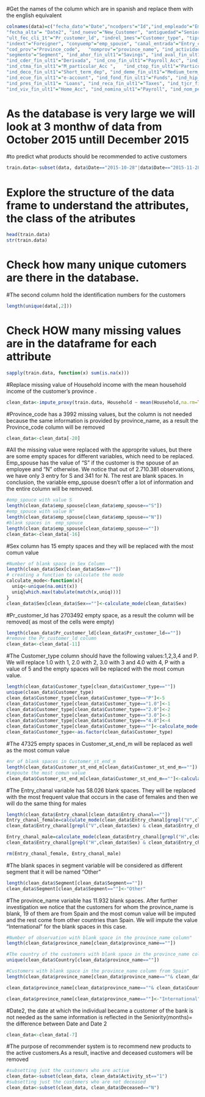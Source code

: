#Get the names of the column which are in spanish and replace them with the english equivalent

```{r}
colnames(data)=c("fecha_dato"="Date","ncodpers"="Id","ind_empleado"="Emp_status","pais_residencia"="Country","sexo"="Sex","age"="Age",
"fecha_alta"= "Date2", "ind_nuevo"="New_Customer", "antiguedad"="Seniority","indrel"="Primary_customer",
"ult_fec_cli_1t"="Pr_customer_ld", "indrel_1mes"="Customer_type", "tiprel_1mes"="Customer_st_end_m", "indresi"="Residency",
"indext"="Foreigner", "conyuemp"="emp_spouse", "canal_entrada"="Entry_chanal", "indfall"="Deceased", "tipodom"="Address_type",
"cod_prov"="Province_code",   "nomprov"="province_name", "ind_actividad_cliente"="Activity_st", "renta"="Household",
"segmento"="Segment", "ind_ahor_fin_ult1"="Savings", "ind_aval_fin_ult1"="Guarantees", "ind_cco_fin_ult1"="Current_Acc",
"ind_cder_fin_ult1"="Derivada", "ind_cno_fin_ult1"="Payroll_Acc", "ind_ctju_fin_ult1"="Junior_Acc", 
"ind_ctma_fin_ult1"="M_particular_Acc ",   "ind_ctop_fin_ult1"="Particular_Acc", "ind_ctpp_fin_ult1"="Particular_Plus_Acc",
"ind_deco_fin_ult1"="Short_term_dep", "ind_deme_fin_ult1"="Medium_term_dep",  "ind_dela_fin_ult1"="Long_term_dep",
"ind_ecue_fin_ult1"="e-account", "ind_fond_fin_ult1"="Funds", "ind_hip_fin_ult1" = "Mortgage", "ind_plan_fin_ult1"="Pensions_Acc",
"ind_pres_fin_ult1"= "Loans", "ind_reca_fin_ult1"="Taxes", "ind_tjcr_fin_ult1"="Credit_Card", "ind_valo_fin_ult1"="Securities",
"ind_viv_fin_ult1"="Home_Acc", "ind_nomina_ult1"="Payroll", "ind_nom_pens_ult1"="Pensions", "ind_recibo_ult1"="Direct_Debit")
```

# As the database is very large we will look at 3 monthw of data from October 2015 untill December 2015
#to predict what products should be recommended to active customers
```{r}
train.data<-subset(data, data$Date=="2015-10-28"|data$Date=="2015-11-28"|data$Date=="2015-12-28")
```

# Explore the structure of the data frame to understand the attributes, the class of the atributes
```{r}
head(train.data)
str(train.data)
```

# Check how many unique cutomers are there in the database. 
#The second column hold the identification numbers for the customers
```{r}
length(unique(data[,2]))
```

# Check HOW many missing values are in the dataframe for each attribute
```{r}
sapply(train.data, function(x) sum(is.na(x)))
```

#Replace missing value of Household income with the mean household income of the customer's province .
```{r}
clean_data<-impute_proxy(train.data, Household ~ mean(Household,na.rm=TRUE) | province_name)
```

#Province_code has a 3992  missing values, but the column is not needed because the same information is provided by province_name, as a result the Province_code column will be removed
```{r}
clean_data<-clean_data[-20]
```

#All the missing value were replaced with the approprite values, but there are some empty spaces for different variables, which need
to be replaced. Emp_spouse has the value of "S" if the customer is the spouse of an employee and "N" otherwise. We notice that out
of 2.710.381 observations, we have only 3 entry for S and 341 for N. The rest are blank spaces. In conclusion, the variable
emp_spouse doesn't offer a lot of information and the entire column will be removed.

```{r}
#emp_spouce with value S
length(clean_data$emp_spouse[clean_data$emp_spouse=="S"])
#emp_spouce with value N"
length(clean_data$emp_spouse[clean_data$emp_spouse=="N"])
#blank spaces in  emp_spouce
length(clean_data$emp_spouse[clean_data$emp_spouse==""])
clean_data<-clean_data[-16]
```

#Sex column has 15 empty spaces and they will be replaced with the most comun value
```{r}
#Number of blank space in Sex Column
length(clean_data$Sex[clean_data$Sex==""])
# creating a function to calculate the mode
calculate_mode<-function(x){
  uniq<-unique(na.omit(x))
  uniq[which.max(tabulate(match(x,uniq)))]
}
clean_data$Sex[clean_data$Sex==""]<-calculate_mode(clean_data$Sex)
```

#Pr_customer_ld has 2703492 empty space, as a result the column will be removed( as most of the cells were empty)
```{r}
length(clean_data$Pr_customer_ld[clean_data$Pr_customer_ld==""])
#remove the Pr_customer_ld column
clean_data<-clean_data[-11]
```

#The Customer_type column should have the following values:1,2,3,4 and P. We will replace 1.0 with 1, 2.0 with 2, 3.0 with 3 and 4.0 with 4, P with a value of 5 and the empty spaces will be replaced with the most comun value. 
```{r}
length(clean_data$Customer_type[clean_data$Customer_type==""])
unique(clean_data$Customer_type)
clean_data$Customer_type[clean_data$Customer_type=="P"]<-5
clean_data$Customer_type[clean_data$Customer_type=="1.0"]<-1
clean_data$Customer_type[clean_data$Customer_type=="2.0"]<-2
clean_data$Customer_type[clean_data$Customer_type=="3.0"]<-3
clean_data$Customer_type[clean_data$Customer_type=="4.0"]<-4
clean_data$Customer_type[clean_data$Customer_type==""]<-calculate_mode(clean_data$Customer_type)
clean_data$Customer_type<-as.factor(clean_data$Customer_type)
```

#The 47325 empty spaces in Customer_st_end_m will be replaced as well as the most comun value
```{r}
#nr of blank spaces in Customer_st_end_m
length(clean_data$Customer_st_end_m[clean_data$Customer_st_end_m==""])
#impoute the most comun value
clean_data$Customer_st_end_m[clean_data$Customer_st_end_m==""]<-calculate_mode(clean_data$Customer_st_end_m)
```

#The Entry_chanal variable has 58.026 blank spaces. They will be replaced with the most frequent value that occurs in the case of females and then we will do the same thing for males
```{r}
length(clean_data$Entry_chanal[clean_data$Entry_chanal==""])
Entry_chanal_female=calculate_mode(clean_data$Entry_chanal[grepl("V",clean_data$Sex)])
clean_data$Entry_chanal[grepl("V",clean_data$Sex) & clean_data$Entry_chanal==""]=Entry_chanal_female

Entry_chanal_male=calculate_mode(clean_data$Entry_chanal[grepl("H",clean_data$Sex)])
clean_data$Entry_chanal[grepl("H",clean_data$Sex) & clean_data$Entry_chanal==""]=Entry_chanal_male

rm(Entry_chanal_female, Entry_chanal_male)
```

 #The blank spaces in segment variable will be considered as different segment that it will be named "Other"
```{r}
length(clean_data$Segment[clean_data$Segment==""])
clean_data$Segment[clean_data$Segment==""]<-"Other"
```

#The province_name variable has 11.932 blank spaces. After further investigation we notice that the customers for whom the province_name is blank,  19 of them are from Spain and the most comun value will be imputed and the rest come from other countries than Spain. We will impute the value "International" for the blank spaces in this case.
```{r} 
#Number of observation with blank space in the province_name column"
length(clean_data$province_name[clean_data$province_name==""])

#The country of the customers with blank space in the province_name column"
unique(clean_data$Country[clean_data$province_name==""])

#Customers with blank space in the province_name column from Spain"
length(clean_data$province_name[clean_data$province_name==""& clean_data$Country=="ES"])

clean_data$province_name[clean_data$province_name==""& clean_data$Country=="ES"]<-calculate_mode(clean_data$province_name)

clean_data$province_name[clean_data$province_name==""]<-"International"
```

#Date2, the date at which the individual became a customer of the bank is not needed as the same information is reflected in the Seniority(months)= the difference between Date and Date 2
```{r}
clean_data<-clean_data[-7]
```


#The purpose of recommender system is to recommend new products to the active customers.As a result, inactive and deceased customers will be removed
```{r}
#subsetting just the customers who are active
clean_data<-subset(clean_data, clean_data$Activity_st=="1")
#subsetting just the customers who are not deceased
clean_data<-subset(clean_data, clean_data$Deceased=="N")

```

